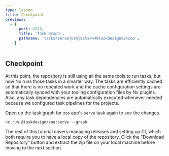 ```yaml
---
type: lesson
title: Checkpoint
previews:
  - {
      port: 4211,
      title: 'Task Graph',
      pathname: 'tasks/serve?projects=%40tuskdesign%2Fzoo',
    }
---
```


## Checkpoint

At this point, the repository is still using all the same tools to run tasks, but now Nx runs those tasks in a smarter way. The tasks are efficiently cached so that there is no repeated work and the cache configuration settings are automatically synced with your tooling configuration files by Nx plugins. Also, any task dependencies are automatically executed whenever needed because we configured task pipelines for the projects.

Open up the task graph for `zoo` app's `serve` task again to see the changes.

```shell {% path="~/tuskydesigns" %}
nx run @tuskdesign/zoo:serve --graph
```

The rest of this tutorial covers managing releases and setting up CI, which both require you to have a local copy of the repository. Click the "Download Repository" button and extract the zip file on your local machine before moving to the next section.


<div class="my-5">
  <DownloadButton client:load></DownloadButton>
</div>
